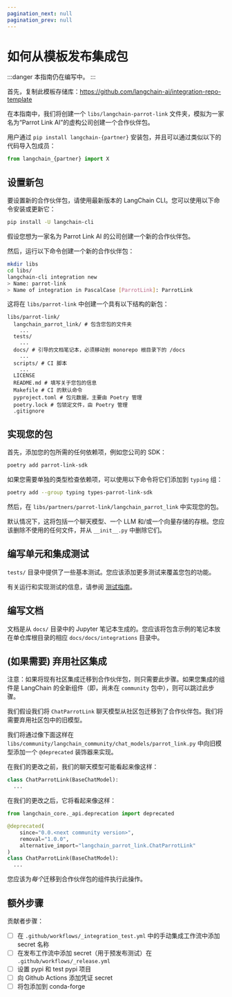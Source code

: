 ```yaml
---
pagination_next: null
pagination_prev: null
---
```


# 如何从模板发布集成包

:::danger
本指南仍在编写中。
:::

首先，复制此模板存储库：https://github.com/langchain-ai/integration-repo-template

在本指南中，我们将创建一个 `libs/langchain-parrot-link` 文件夹，模拟为一家名为“Parrot Link AI”的虚构公司创建一个合作伙伴包。

用户通过 `pip install langchain-{partner}` 安装包，并且可以通过类似以下的代码导入包成员：

```python
from langchain_{partner} import X
```

## 设置新包

要设置新的合作伙伴包，请使用最新版本的 LangChain CLI。您可以使用以下命令安装或更新它：

```bash
pip install -U langchain-cli
```

假设您想为一家名为 Parrot Link AI 的公司创建一个新的合作伙伴包。

然后，运行以下命令创建一个新的合作伙伴包：

```bash
mkdir libs
cd libs/
langchain-cli integration new
> Name: parrot-link
> Name of integration in PascalCase [ParrotLink]: ParrotLink
```

这将在 `libs/parrot-link` 中创建一个具有以下结构的新包：

```
libs/parrot-link/
  langchain_parrot_link/ # 包含您包的文件夹
    ...
  tests/
    ...
  docs/ # 引导的文档笔记本，必须移动到 monorepo 根目录下的 /docs
    ...
  scripts/ # CI 脚本
    ...
  LICENSE
  README.md # 填写关于您包的信息
  Makefile # CI 的默认命令
  pyproject.toml # 包元数据，主要由 Poetry 管理
  poetry.lock # 包锁定文件，由 Poetry 管理
  .gitignore
```

## 实现您的包

首先，添加您的包所需的任何依赖项，例如您公司的 SDK：

```bash
poetry add parrot-link-sdk
```

如果您需要单独的类型检查依赖项，可以使用以下命令将它们添加到 `typing` 组：

```bash
poetry add --group typing types-parrot-link-sdk
```

然后，在 `libs/partners/parrot-link/langchain_parrot_link` 中实现您的包。

默认情况下，这将包括一个聊天模型、一个 LLM 和/或一个向量存储的存根。您应该删除不使用的任何文件，并从 `__init__.py` 中删除它们。

## 编写单元和集成测试

`tests/` 目录中提供了一些基本测试。您应该添加更多测试来覆盖您包的功能。

有关运行和实现测试的信息，请参阅 [测试指南](../testing.mdx)。

## 编写文档

文档是从 `docs/` 目录中的 Jupyter 笔记本生成的。您应该将包含示例的笔记本放在单仓库根目录的相应 `docs/docs/integrations` 目录中。

## (如果需要) 弃用社区集成

注意：如果将现有社区集成迁移到合作伙伴包，则只需要此步骤。如果您集成的组件是 LangChain 的全新组件（即，尚未在 `community` 包中），则可以跳过此步骤。

我们假设我们将 `ChatParrotLink` 聊天模型从社区包迁移到了合作伙伴包。我们将需要弃用社区包中的旧模型。

我们将通过像下面这样在 `libs/community/langchain_community/chat_models/parrot_link.py` 中向旧模型添加一个 `@deprecated` 装饰器来实现。

在我们的更改之前，我们的聊天模型可能看起来像这样：

```python
class ChatParrotLink(BaseChatModel):
  ...
```

在我们的更改之后，它将看起来像这样：

```python
from langchain_core._api.deprecation import deprecated

@deprecated(
    since="0.0.<next community version>",
    removal="1.0.0",
    alternative_import="langchain_parrot_link.ChatParrotLink"
)
class ChatParrotLink(BaseChatModel):
  ...
```

您应该为*每个*迁移到合作伙伴包的组件执行此操作。

## 额外步骤

贡献者步骤：

- [ ] 在 `.github/workflows/_integration_test.yml` 中的手动集成工作流中添加 secret 名称
- [ ] 在发布工作流中添加 secret（用于预发布测试）在 `.github/workflows/_release.yml`
- [ ] 设置 pypi 和 test pypi 项目
- [ ] 向 Github Actions 添加凭证 secret
- [ ] 将包添加到 conda-forge